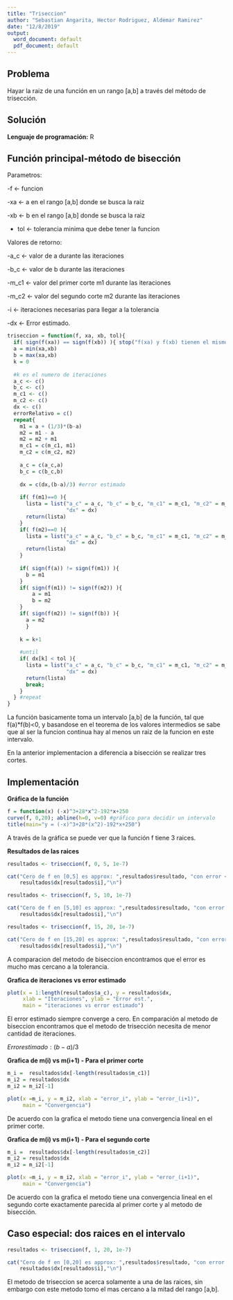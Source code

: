 ---
title: "Triseccion"
author: "Sebastian Angarita, Hector Rodriguez, Aldemar Ramirez"
date: "12/8/2019"
output:
  word_document: default
  pdf_document: default
---

## Problema

Hayar la raiz de una función en un rango [a,b] a través del método de trisección.

## Solución 

**Lenguaje de programación:** R

## Función principal-método de bisección

Parametros:

-f <- funcion

-xa <- a en el rango [a,b] donde se busca la raiz

-xb <- b en el rango [a,b] donde se busca la raiz

- tol <- tolerancia minima que debe tener la funcion

Valores de retorno:

-a_c <- valor de a durante las iteraciones

-b_c <- valor de b durante las iteraciones

-m_c1 <- valor del primer corte m1 durante las iteraciones

-m_c2 <- valor del segundo corte m2 durante las iteraciones

-i <- iteraciones necesarias para llegar a la tolerancia

-dx <- Error estimado.


```{r}
triseccion = function(f, xa, xb, tol){
  if( sign(f(xa)) == sign(f(xb)) ){ stop("f(xa) y f(xb) tienen el mismo signo") }
  a = min(xa,xb)
  b = max(xa,xb)
  k = 0
  
  #k es el numero de iteraciones
  a_c <- c()
  b_c <- c()
  m_c1 <- c()
  m_c2 <- c()
  dx <- c()
  errorRelativo = c()
  repeat{
    m1 = a + (1/3)*(b-a)
    m2 = m1 - a
    m2 = m2 + m1
    m_c1 = c(m_c1, m1)
    m_c2 = c(m_c2, m2)
    
    a_c = c(a_c,a)
    b_c = c(b_c,b)
    
    dx = c(dx,(b-a)/3) #error estimado
    
    if( f(m1)==0 ){ 
      lista = list("a_c" = a_c, "b_c" = b_c, "m_c1" = m_c1, "m_c2" = m_c2 , "i" = k, "resultado" = m1,
                   "dx" = dx)
      return(lista)  
    }
    if( f(m2)==0 ){ 
      lista = list("a_c" = a_c, "b_c" = b_c, "m_c1" = m_c1, "m_c2" = m_c2 , "i" = k, "resultado" = m2,
                   "dx" = dx)
      return(lista)  
    }
    
    if( sign(f(a)) != sign(f(m1)) ){
      b = m1
    } 
    if( sign(f(m1)) != sign(f(m2)) ){
        a = m1
        b = m2
    } 
    if( sign(f(m2)) != sign(f(b)) ){
      a = m2 
      }
    
    k = k+1
    
    #until
    if( dx[k] < tol ){
      lista = list("a_c" = a_c, "b_c" = b_c, "m_c1" = m_c1, "m_c2" = m_c2 , "i" = k, "resultado" = m2,
                   "dx" = dx)
      return(lista)
      break;
    }
  } #repeat
}
```

La función basicamente toma un intervalo [a,b] de la función, tal que f(a)*f(b)<0, y basandose en el teorema de los valores intermedios se sabe que al ser la funcion continua hay al menos un raiz de la funcion en este intervalo.

En la anterior implementacion a diferencia a bisección se realizar tres cortes.

## Implementación

**Gráfica de la función**

```{r }
f = function(x) (-x)^3+28*x^2-192*x+250
curve(f, 0,20); abline(h=0, v=0) #gráfico para decidir un intervalo
title(main="y = (-x)^3+28*(x^2)-192*x+250")
```

A través de la gráfica se puede ver que la función f tiene 3 raices.

**Resultados de las raices**

```{r }
resultados <- triseccion(f, 0, 5, 1e-7)

cat("Cero de f en [0,5] es approx: ",resultados$resultado, "con error <=", 
    resultados$dx[resultados$i],"\n")

resultados <- triseccion(f, 5, 10, 1e-7)

cat("Cero de f en [5,10] es approx: ",resultados$resultado, "con error <=", 
    resultados$dx[resultados$i],"\n")

resultados <- triseccion(f, 15, 20, 1e-7)

cat("Cero de f en [15,20] es approx: ",resultados$resultado, "con error <=", 
    resultados$dx[resultados$i],"\n")
```
A comparacion del metodo de biseccion encontramos que el error es mucho mas cercano a la tolerancia.

**Grafica de iteraciones vs error estimado**
```{r}
plot(x = 1:length(resultados$a_c), y = resultados$dx,
     xlab = "Iteraciones", ylab = "Error est.", 
     main = "iteraciones vs error estimado")
```

El error estimado siempre converge a cero. En comparación al metodo de biseccion encontramos que el metodo de trisección necesita de menor cantidad de iteraciones.

$Error estimado: (b-a)/3$

**Grafica de m(i) vs m(i+1) - Para el primer corte**
```{r}
m_i =  resultados$dx[-length(resultados$m_c1)]
m_i2 = resultados$dx
m_i2 = m_i2[-1]

plot(x =m_i, y = m_i2, xlab = "error_i", ylab = "error_(i+1)",
     main = "Convergencia")
```

De acuerdo con la grafica el metodo tiene una convergencia lineal en el primer corte.


**Grafica de m(i) vs m(i+1) - Para el segundo corte**
```{r}
m_i =  resultados$dx[-length(resultados$m_c2)]
m_i2 = resultados$dx
m_i2 = m_i2[-1]

plot(x =m_i, y = m_i2, xlab = "error_i", ylab = "error_(i+1)",
     main = "Convergencia")
```
De acuerdo con la grafica el metodo tiene una convergencia lineal en el segundo corte exactamente parecida al primer corte y al metodo de bisección.

## Caso especial: dos raices en el intervalo
```{r}
resultados <- triseccion(f, 1, 20, 1e-7)

cat("Cero de f en [0,20] es approx: ",resultados$resultado, "con error <=",
    resultados$dx[resultados$i],"\n")
```

El metodo de triseccion se acerca solamente a una de las raices, sin embargo con este metodo tomo el mas cercano a la mitad del rango [a,b].
